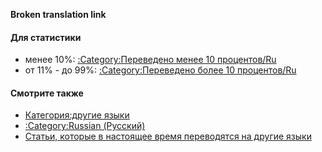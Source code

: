 '''Broken translation link'''{{en/-}}{{en/Bilingual box| Ru
| ''Данная страница содержит список '''статей, которые в настоящее время переводятся на русский язык'''.<br/>Статьи с шаблоном {{en/S|Перевод/Ru}} автоматически добавляются сюда.
| ''This page provides an index for a wide range of '''articles are being translated into Russian''' in OpenTTD Wiki.<br/>Articles with {{en/S|Перевод/Ru}} template automatically go here.''}}

====Для статистики====
*менее 10%: [[Category/ru/Переведено менее 10 процентов|:Category:Переведено менее 10 процентов/Ru]]
*от 11% - до 99%: [[Category/ru/Переведено более 10 процентов|:Category:Переведено более 10 процентов/Ru]]

====Смотрите также====
*[[Category/en/Other languages|Категория:другие языки]]
*[[Category/en/Russian (Русский)|:Category:Russian (Русский)]]
*[[Main/en/Articles are being translated into other languages|Статьи, которые в настоящее время переводятся на другие языки]]